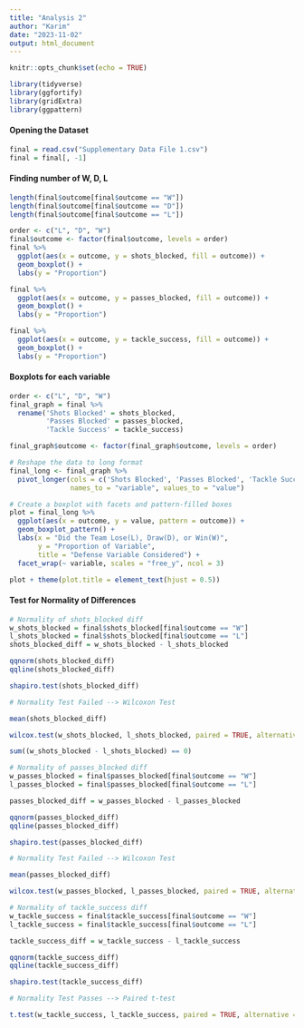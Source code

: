 ---
title: "Analysis 2"
author: "Karim"
date: "2023-11-02"
output: html_document
---

```{r setup, include=FALSE}
knitr::opts_chunk$set(echo = TRUE)
```

```{r, include=FALSE}
library(tidyverse)
library(ggfortify)
library(gridExtra)
library(ggpattern)
```

#### Opening the Dataset
```{r}
final = read.csv("Supplementary Data File 1.csv")
final = final[, -1]
```

#### Finding number of W, D, L

```{r}
length(final$outcome[final$outcome == "W"])
length(final$outcome[final$outcome == "D"])
length(final$outcome[final$outcome == "L"])
```

```{r}
order <- c("L", "D", "W")
final$outcome <- factor(final$outcome, levels = order)
final %>%
  ggplot(aes(x = outcome, y = shots_blocked, fill = outcome)) +
  geom_boxplot() +
  labs(y = "Proportion")

final %>%
  ggplot(aes(x = outcome, y = passes_blocked, fill = outcome)) +
  geom_boxplot() +
  labs(y = "Proportion")

final %>%
  ggplot(aes(x = outcome, y = tackle_success, fill = outcome)) +
  geom_boxplot() +
  labs(y = "Proportion")
```




#### Boxplots for each variable

```{r}
order <- c("L", "D", "W")
final_graph = final %>%
  rename('Shots Blocked' = shots_blocked,
         'Passes Blocked' = passes_blocked,
         'Tackle Success' = tackle_success)

final_graph$outcome <- factor(final_graph$outcome, levels = order)

# Reshape the data to long format
final_long <- final_graph %>%
  pivot_longer(cols = c('Shots Blocked', 'Passes Blocked', 'Tackle Success'),
               names_to = "variable", values_to = "value")

# Create a boxplot with facets and pattern-filled boxes
plot = final_long %>%
  ggplot(aes(x = outcome, y = value, pattern = outcome)) +
  geom_boxplot_pattern() +
  labs(x = "Did the Team Lose(L), Draw(D), or Win(W)",
       y = "Proportion of Variable",
       title = "Defense Variable Considered") +
  facet_wrap(~ variable, scales = "free_y", ncol = 3)

plot + theme(plot.title = element_text(hjust = 0.5))
```

#### Test for Normality of Differences

```{r}
# Normality of shots_blocked diff
w_shots_blocked = final$shots_blocked[final$outcome == "W"]
l_shots_blocked = final$shots_blocked[final$outcome == "L"]
shots_blocked_diff = w_shots_blocked - l_shots_blocked

qqnorm(shots_blocked_diff)
qqline(shots_blocked_diff)

shapiro.test(shots_blocked_diff)

# Normality Test Failed --> Wilcoxon Test

mean(shots_blocked_diff)

wilcox.test(w_shots_blocked, l_shots_blocked, paired = TRUE, alternative = "greater")

```

```{r}
sum((w_shots_blocked - l_shots_blocked) == 0)
```

```{r}
# Normality of passes_blocked diff
w_passes_blocked = final$passes_blocked[final$outcome == "W"]
l_passes_blocked = final$passes_blocked[final$outcome == "L"]

passes_blocked_diff = w_passes_blocked - l_passes_blocked

qqnorm(passes_blocked_diff)
qqline(passes_blocked_diff)

shapiro.test(passes_blocked_diff)

# Normality Test Failed --> Wilcoxon Test

mean(passes_blocked_diff)

wilcox.test(w_passes_blocked, l_passes_blocked, paired = TRUE, alternative = "greater")

```

```{r}
# Normality of tackle_success diff
w_tackle_success = final$tackle_success[final$outcome == "W"]
l_tackle_success = final$tackle_success[final$outcome == "L"]

tackle_success_diff = w_tackle_success - l_tackle_success

qqnorm(tackle_success_diff)
qqline(tackle_success_diff)

shapiro.test(tackle_success_diff)

# Normality Test Passes --> Paired t-test

t.test(w_tackle_success, l_tackle_success, paired = TRUE, alternative = c("greater"))

```

